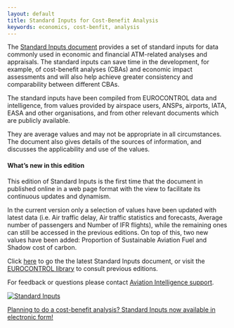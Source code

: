 ```yaml
---
layout: default
title: Standard Inputs for Cost-Benefit Analysis
keywords: economics, cost-benfit, analysis
---
```

<style type="text/css">
li {
  margin-bottom: 10px
}

image-rendering: -webkit-optimize-contrast;
</style>

<div class="container">
<div class="row align-items-start">
<div class="col-sm-9">
The [Standard Inputs document][ectl_sti] provides a set of standard inputs for data commonly used in economic and financial ATM-related analyses and appraisals. The standard inputs can save time in the development, for example, of cost-benefit analyses (CBAs) and economic impact assessments and will also help achieve greater consistency and comparability between different CBAs.

The standard inputs have been compiled from EUROCONTROL data and intelligence, from values provided by airspace users, ANSPs, airports, IATA, EASA and other organisations, and from other relevant documents which are publicly available.

They are average values and may not be appropriate in all circumstances. The document also gives details of the sources of information, and discusses the applicability and use of the values.

#### What's new in this edition
This edition of Standard Inputs is the first time that the document in published online in a web page format with the view to facilitate its continuous updates and dynamism.

In the current version only a selection of values have been updated with latest data (i.e. Air traffic delay, Air traffic statistics and forecasts, Average number of passengers and Number of IFR flights), while the remaining ones can still be accessed in the previous editions. On top of this, two new values have been added: Proportion of Sustainable Aviation Fuel and Shadow cost of carbon.

Click [here][ectl_sti] to go the the latest Standard Inputs document, or visit the [EUROCONTROL library](https://www.eurocontrol.int/publication/eurocontrol-standard-inputs-economic-analyses){target="_blank"} to consult previous editions.

For feedback or questions please contact [Aviation Intelligence support](mailto:aviation.intelligence@eurocontrol.int).
</div>
<div class="col-sm-3">
<div class="card bg-light text-center border-0"><a href="/economics/cba/standard-inputs/">
  <img class="card-img-top" src="/images/eco/stand-inputs.png" alt="Standard Inputs">
  <div class="card-body"><p class="card-text">Planning to do a cost-benefit analysis? Standard Inputs now available in electronic form!</p></div></a>
</div></div></div></div>



[ectl_sti]: <standard-inputs/> "Standard Inputs"
